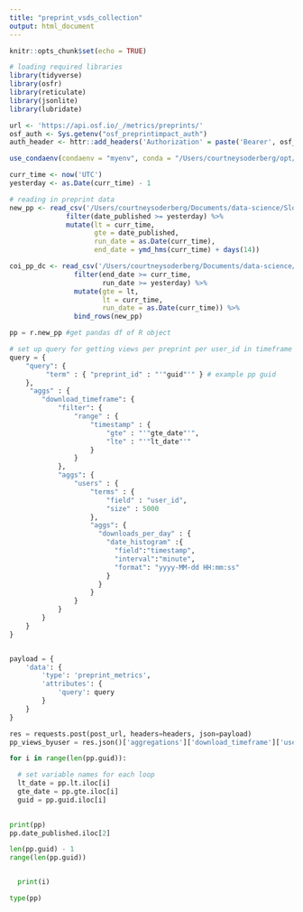```yaml
---
title: "preprint_vsds_collection"
output: html_document
---
```


```r
knitr::opts_chunk$set(echo = TRUE)

# loading required libraries
library(tidyverse)
library(osfr)
library(reticulate)
library(jsonlite)
library(lubridate)

url <- 'https://api.osf.io/_/metrics/preprints/'
osf_auth <- Sys.getenv("osf_preprintimpact_auth")
auth_header <- httr::add_headers('Authorization' = paste('Bearer', osf_auth))

use_condaenv(condaenv = "myenv", conda = "/Users/courtneysoderberg/opt/anaconda3/bin/python")

curr_time <- now('UTC')
yesterday <- as.Date(curr_time) - 1
```

```r
# reading in preprint data
new_pp <- read_csv('/Users/courtneysoderberg/Documents/data-science/Sloan_grant/preprint_info.csv') %>% #use absolute path for cron job
              filter(date_published >= yesterday) %>%
              mutate(lt = curr_time,
                     gte = date_published,
                     run_date = as.Date(curr_time),
                     end_date = ymd_hms(curr_time) + days(14))

coi_pp_dc <- read_csv('/Users/courtneysoderberg/Documents/data-science/Sloan_grant/coi_pp_dc.csv') %>%
                filter(end_date >= curr_time,
                       run_date >= yesterday) %>%
                mutate(gte = lt,
                       lt = curr_time,
                       run_date = as.Date(curr_time)) %>%
                bind_rows(new_pp)
```

```python
pp = r.new_pp #get pandas df of R object

# set up query for getting views per preprint per user_id in timeframe
query = {
    "query": {
         "term" : { "preprint_id" : "'"guid"'" } # example pp guid
    },
     "aggs" : {
        "download_timeframe": {
            "filter": {
                "range" : {
                    "timestamp" : {
                        "gte" : "'"gte_date"'",
                        "lte" : "'"lt_date"'"
                    }
                }
            },
            "aggs": {
                "users" : {
                    "terms" : {
                        "field" : "user_id",
                        "size" : 5000
                    },
                    "aggs": {
                      "downloads_per_day" : {
                        "date_histogram" :{
                          "field":"timestamp",
                          "interval":"minute",
                          "format": "yyyy-MM-dd HH:mm:ss"
                        }
                      }
                    }
                }
            }
        }
    }
}


payload = {
    'data': {
        'type': 'preprint_metrics',
        'attributes': {
            'query': query
        }
    }
}

res = requests.post(post_url, headers=headers, json=payload)
pp_views_byuser = res.json()['aggregations']['download_timeframe']['users']['buckets']

for i in range(len(pp.guid)):

  # set variable names for each loop
  lt_date = pp.lt.iloc[i]
  gte_date = pp.gte.iloc[i]
  guid = pp.guid.iloc[i]

  
print(pp)
pp.date_published.iloc[2]

len(pp.guid) - 1
range(len(pp.guid))


  print(i)

type(pp)
```

